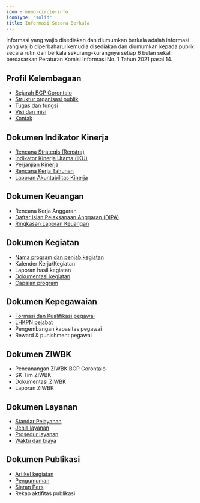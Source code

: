 ```yaml
---
icon : memo-circle-info
iconType: "solid"
title: Informasi Secara Berkala
---
```

Informasi yang wajib disediakan dan diumumkan berkala adalah informasi yang wajib diperbaharui kemudia disediakan dan diumumkan kepada publik secara rutin dan berkala sekurang-kurangnya setiap 6 bulan sekali berdasarkan Peraturan Komisi Informasi No. 1 Tahun 2021 pasal 14.

## Profil Kelembagaan
- [Sejarah BGP Gorontalo](https://bgpgorontalo.kemdikbud.go.id/sejarah-bgp-gorontalo/?utm_source=ppid)
- [Struktur organisasi publik](https://bgpgorontalo.kemdikbud.go.id/struktur-organisasi/?utm_source=ppid)
- [Tugas dan fungsi](https://bgpgorontalo.kemdikbud.go.id/tugas-dan-fungsi/?utm_source=ppid)
- [Visi dan misi](https://bgpgorontalo.kemdikbud.go.id/visi-dan-misi-bgp-gorontalo/?utm_source=ppid)
- [Kontak](/kontak)

## Dokumen Indikator Kinerja
- [Rencana Strategis (Renstra)](/informasi/dokumen-kinerja#rencana-strategis)
- [Indikator Kinerja Utama (IKU)](/informasi/dokumen-kinerja#indikator-kinerja-utama-iku)
- [Perjanjian Kinerja](/informasi/dokumen-kinerja#perjanjian-kinerja)
- [Rencana Kerja Tahunan](/informasi/dokumen-kinerja#rencana-kerja-tahunan)
- [Laporan Akuntabilitas Kinerja](/informasi/dokumen-kinerja#laporan-akuntabilitas-kinerja)

## Dokumen Keuangan
- Rencana Kerja Anggaran
- [Daftar Isian Pelaksanaan Anggaran (DIPA)](/informasi/dipa)
- [Ringkasan Laporan Keuangan](/informasi/laporan-keuangan)

## Dokumen Kegiatan
- [Nama program dan penjab kegiatan](https://docs.google.com/document/d/152THioPg1UXBO-dUlGNm_D6VuLL1RMEuwZlSBmoZoTQ/edit?usp=sharing) 
- Kalender Kerja/Kegiatan
- Laporan hasil kegiatan
- [Dokumentasi kegiatan](https://s.id/fotobgp-2023)
- [Capaian program](/data/dashboard#capaian-program-prioritas)

## Dokumen Kepegawaian
- [Formasi dan Kualifikasi pegawai](https://drive.google.com/drive/folders/1V4YrS0jx4EIbTL3Pk-m3Dv5mjapkW-JX)
- [LHKPN pejabat](https://drive.google.com/drive/folders/1zl39d4C4nNzaL-dkXq_Fswhp4RL_wUgz?usp=sharing)
- Pengembangan kapasitas pegawai
- Reward & punishment pegawai

## Dokumen ZIWBK
- Pencanangan ZIWBK BGP Gorontalo
- SK Tim ZIWBK
- Dokumentasi ZIWBK
- Laporan ZIWBK 

## Dokumen Layanan
- [Standar Pelayanan](/layanan/standar)
- [Jenis layanan](/layanan/standar)
- [Prosedur layanan](/layanan/prosedur)
- [Waktu dan biaya](/layanan/waktu-biaya)

## Dokumen Publikasi
- [Artikel kegiatan](https://bgpgorontalo.kemdikbud.go.id/informasi/)
- [Pengumuman](https://bgpgorontalo.kemdikbud.go.id)
- [Siaran Pers](https://bgpgorontalo.kemdikbud.go.id/siaranpers/)
- Rekap aktifitas publikasi